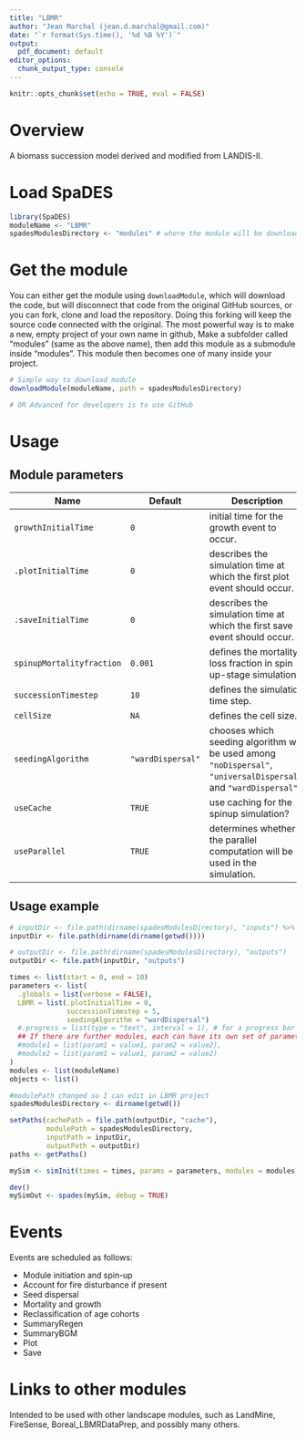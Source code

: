 ```yaml
---
title: "LBMR"
author: "Jean Marchal (jean.d.marchal@gmail.com)"
date: "`r format(Sys.time(), '%d %B %Y')`"
output:
  pdf_document: default
editor_options: 
  chunk_output_type: console
---
```


```r
knitr::opts_chunk$set(echo = TRUE, eval = FALSE)
```

# Overview

A biomass succession model derived and modified from LANDIS-II.

# Load SpaDES

```r
library(SpaDES)
moduleName <- "LBMR"
spadesModulesDirectory <- "modules" # where the module will be downloaded
```

# Get the module

You can either get the module using `downloadModule`, which will download the code, but will disconnect that code from the original GitHub sources, or you can fork, clone and load the repository. Doing this forking will keep the source code connected with the original.  The most powerful way is to make a new, empty project of your own name in github, Make a subfolder called "modules" (same as the above name), then add this module as a submodule inside "modules". This module then becomes one of many inside your project.


```r
# Simple way to download module
downloadModule(moduleName, path = spadesModulesDirectory)

# OR Advanced for developers is to use GitHub

```

# Usage

## Module parameters

Name                      | Default           | Description
--------------------------|-------------------|-------------------------------------------
`growthInitialTime`       | `0`               | initial time for the growth event to occur.
`.plotInitialTime`        | `0`               | describes the simulation time at which the first plot event should occur.
`.saveInitialTime`        | `0`               | describes the simulation time at which the first save event should occur.
`spinupMortalityfraction` | `0.001`           | defines the mortality loss fraction in spin up-stage simulation.
`successionTimestep`      | `10`              | defines the simulation time step.
`cellSize`                | `NA`              | defines the cell size.
`seedingAlgorithm`        | `"wardDispersal"` | chooses which seeding algorithm will be used among `"noDispersal"`, `"universalDispersal"`, and `"wardDispersal"`.
`useCache`                | `TRUE`            | use caching for the spinup simulation?
`useParallel`             | `TRUE`            | determines whether the parallel computation will be used in the simulation.

## Usage example

```r

# inputDir <- file.path(dirname(spadesModulesDirectory), "inputs") %>% checkPath(create = TRUE)
inputDir <- file.path(dirname(dirname(getwd())))

# outputDir <- file.path(dirname(spadesModulesDirectory), "outputs") 
outputDir <- file.path(inputDir, "outputs") 

times <- list(start = 0, end = 10)
parameters <- list(
  .globals = list(verbose = FALSE),
  LBMR = list(.plotInitialTime = 0,
              successionTimestep = 5,
              seedingAlgorithm = "wardDispersal")
  #.progress = list(type = "text", interval = 1), # for a progress bar
  ## If there are further modules, each can have its own set of parameters:
  #module1 = list(param1 = value1, param2 = value2),
  #module2 = list(param1 = value1, param2 = value2)
)
modules <- list(moduleName)
objects <- list()

#modulePath changed so I can edit in LBMR project
spadesModulesDirectory <- dirname(getwd())

setPaths(cachePath = file.path(outputDir, "cache"),
         modulePath = spadesModulesDirectory,
         inputPath = inputDir,
         outputPath = outputDir)
paths <- getPaths()

mySim <- simInit(times = times, params = parameters, modules = modules, objects = objects, paths = paths)

dev()
mySimOut <- spades(mySim, debug = TRUE)
```

# Events
Events are scheduled as follows:

- Module initiation and spin-up
- Account for fire disturbance if present
- Seed dispersal
- Mortality and growth
- Reclassification of age cohorts
- SummaryRegen
- SummaryBGM
- Plot
- Save

# Links to other modules

Intended to be used with other landscape modules, such as LandMine, FireSense, Boreal_LBMRDataPrep, and possibly many others.
